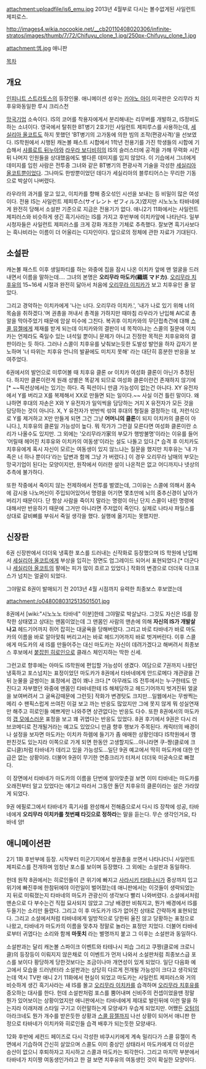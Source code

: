 {{{+1 エム(M) }}}

attachment:uploadfile/is6_emu.jpg
2013년 4월부로 다시는 볼수없게된 사일런트 제피로스.

http://images4.wikia.nocookie.net/__cb20110408020306/infinite-stratos/images/thumb/7/72/Chifuyu_clone_1.jpg/250px-Chifuyu_clone_1.jpg

attachment:엠.jpg
애니판

[[목차]]

== 개요 ==
[[인피니트 스트라토스]]의 등장인물. 애니메이션 성우는 [[카야노 아이]].미국판은 오리무라 치후유와동일한 루시 크리스천

[[망국기업]] 소속이다. IS의 코어를 착용자에게서 분리해내는 리무버를 개발하고, IS정비도 하는 소녀이다. 영국에서 탈취한 BT병기 2호기인 사일런트 제피루스를 사용하는데, [[세실리아 올코트]]도 하지 못했던 'BT병기의 고가동에 의한 빔의 조작(편광사격)'을 선보였다. IS학원에서 시행된 캐논볼 패스트 시합에서 1학년 전용기를 가진 학생들의 시합에 기습해서 [[샤를로트 뒤누아]]와 [[라우라 보디비히]]의 IS의 슬러스터에 공격을 가해 무력화 시킨뒤 나머지 인원들을 상대했음에도 별다른 데미지를 입지 않았다. 이 기습에서 그녀에게 데미지를 입힌 사람은 전투중 그녀와 같은 BT병기의 편광사격 기술을 각성한 [[세실리아 올코트]]뿐이었다. 그나마도 한방뿐이었던 데다가 세실리아의 블루티어스는 무리한 기동으로 박살이 나버렸다.

라우라의 과거를 알고 있고, 이치카를 향해 증오섞인 시선을 보내는 등 비밀이 많은 여성이다.
전용 IS는 사일런트 제피루스(サイレント ゼフィルス)였지만 시노노노 타바네에게 완전히 당해서 소설판 기준으로 지금은 전용기가 없다. 애니2기 11화에서는 사일런트 제피러스와 비슷하게 생긴 흑기사라는 IS를 가지고 후반부에 이치카앞에 나타난다. 일부 시청자들은 사일런트 제피러스를 크게 강화 개조한 기체로 추측했다. 잘보면 흑기사보다는 흑나비라는 이름이 더 어울리는 디자인이다. 앞으로의 정체에 관한 자료가 기대된다.

== 소설판 ==

캐논볼 패스트 이후 생일파티를 하는 와중에 집을 잠시 나온 이치카 앞에 맨 얼굴을 드러내면서 이름을 말하는데…. 그녀의 본명은 '''오리무라 마도카(織斑 マドカ)'''.  [[오리무라 치후유]]의 15~16세 시절과 완전히 닮아서 처음에 [[오리무라 이치카]]가 보고 치후유인 줄 알았다.

그리고 경악하는 이치카에게 '나는 너다. 오리무라 이치카.', '내가 나로 있기 위해 너의 목숨을 취하겠다.'며 권총을 꺼내서 총격을 가하지만 때마침 라우라가 난입해 AIC로 총알을 막아주었기 때문에 암살 미수에 그친다. 복귀후 이치카와의 무단접촉건에 대해 [[스콜 뮤젤]]에게 제재를 받게 되는데 이치카와의 결판이 네 목적이냐는 스콜의 질문에 이치카는 언제라도 죽일수 있는 녀석일 뿐이니 문제가 아니고 진정한 목적은 치후유와의 결판이라는 듯 하다. 그러나 스콜이 치후유를 낮춰보는듯한 도발성 발언을 하자 갑자기 분노하며 '너 따위는 치후유 언니의 발끝에도 미치지 못해' 라는 대단히 흥분한 반응을 보여주었다.

6권에서의 발언으로 미루어볼 때 치후유 클론 or 이치카 여성화 클론이 아닌가 추정된다. 하지만 클론이란게 원래 성별은 똑같게 되므로 여성화 클론이란건 존재하지 않기에[* ~~픽션상에서는 있기는 하다. 즉 픽션이니 만큼 가능성이 없는건 아니다. XY 유전자에서 Y를 버리고 X를 복제해서 XX로 만들면 되는 일이다.~~ 사실 이건 틀린 말이다. 왜냐하면 후대의 자손은 X와 Y 유전자가 일익씩을 담당하는 거지 X 유전자가 모든 것을 담당하는 것이 아니다. X, Y 유전자가 반반씩 섞여 후대의 형질을 결정하는 데, 저런식으로 Y를 제거하고 X만 만들게 되면 그건 그냥 '''어머니의 클론'''이 되지 이치카의 클론이 아니다.], 치후유의 클론일 가능성이 높다. 뭐 작가가 그런걸 모른다면 여성화 클론이란 소리가 나올수도 있지만. 그 외에는 '오리무라가家의 부모가 행방불명'이라는 이유를 들어 '어릴때 헤어진 치후유와 이치카의 여동생'이라는 설도 나돌고 있다.[* 습격 후 이치카도 치후유에게 혹시 자신이 모르는 여동생이 있지 않느냐는 질문을 했지만 치후유는 '내 가족은 너 하나 뿐이다'라는 답변과 함께 그냥 가 버렸다.]  이 경우 오리무라 남매의 부모는 망국기업이 된다는 모양이지만, 원작에서 이러한 설이 나온적은 없고 어디까지나 넷상의 추측에 불가하다.

또한 작중에서 죽이지 않는 전제하에서 전투를 벌였는데, 그이유는 스콜에 의해서 몸속에 감시용 나노머신이 주입되어있어서 명령을 어기면 몇초만에 뇌의 중추신경이 날아가 버리기 때문이다. 단 항상 사람을 죽이지 말라는 명령이 아닌 단지 스콜이 내린 명령에 대해서만 반응하기 때문에 그거만 아니라면 주저없이 죽인다. 실제로 나타샤 파일스를 상대로 갈비뼈를 부숴서 죽일 생각을 했다. 실행에 옮기지는 못했지만.


== 신장판 ==
6권 신장판에서 더더욱 냉혹한 포스를 드러내는 신작화로 등장했으며 IS 학원에 난입해서 [[세실리아 올코트]]에게 부상을 입히는 장면도 업그레이드 되어서 표현되었다.[* 더군다나 [[세실리아 올코트]]의 팔에는 피가 많이 흐르고 있었다.] 작화의 변경으로 더더욱 다크포스가 넘치는 얼굴이 되었다. 

그야말로 8권이 발매되기 전 2013년 4월 시점까지 유력한 최종보스 후보였는데

attachment:/o0480080312513501501.jpg

8권에서 [wiki:"시노노노 타바네" 이분]한테 그야말로 박살났다. 그것도 자신은 IS를 장착한 상태였고 상대는 맨몸이었는데 그 맨몸인 사람의 맨손에 의해 '''자신의 IS가 개발살나고''' 헤드기어까지 쥐어 잡히는 대굴욕을 당해버렸다. 그리고 바로 타바네가 바로 마도카의 이름을 바로 알아맞춰 버리고서는 바로 헤드기어까지 바로 벗겨버린다. 이후 스콜에게 마도카의 새 IS를 만들어주는 대신 마도카는 자신이 데려가겠다고 해버려서 최종보스 후보에서 [[붙잡힌 히로인]]으로 클래스 체인지하는 딱한 신세.

그런고로 향후에는 아마도 IS학원에 편입할 가능성이 생겼다. 여담으로 7권까지 나왔던 냉혹하고 포스넘치는 표정이었던 마도카가 8권에서 타바네에게 안드로메다 개관광을 간 뒤 눈물을 글썽이는 표정에서 갭이 꽤나 크다.[* 아무래도 IS 전투에서는 누구한테도 안진다고 자부했던 와중에 맨몸인 타바네한테 IS 해체당하고 헤드기어까지 벗겨진뒤 얼굴을 보여버려서 그 굴욕감때문에 그런듯] 작화가 변경탓도 크지만...일웹에서는 무쌍찍는 메리 수 팬픽스럽게 쓰여진 이걸 보고 까는 반응도 많았지만 그에 못지 않게 뭐 성실연재만 해주고 히로인들 예쁘게만 나와주면 상관없다는 반응도 다수. 또한 8권에서의 마도카의 [[갭 모에]]스러운 표정을 보고 꽤 귀엽다는 반응도 있었다. 8권 후기에서 9권은 다시 러브코메디로 전개될거라는 예고도 있었으니 만큼 향후 행보가 주목된다. 캐릭터의 배경이나 설정을 보자면 마도카는 이치카 하렘에 들기가 좀 애매한 상황인데다 IS학원에서 깽판친것도 있는지라 이쪽으로 가게 되면 한동안 고생할지도...아니라면 쿠-짱(클로에 크로니클)처럼 타바네가 데리고 있을 가능성도...일단 9권 예고에서 딱히 마도카에 대한 언급은 없는 상황이라. 더불어 9권이 무기한 연중크리가 터져서 더더욱 미궁속으로 빠졌다.

이 장면에서 타바네가 마도카의 이름을 단번에 알아맞춘걸 보면 이미 타바네는 마도카를 오래전부터 알고 있었다는 얘기고 따라서 그동안 돌던 치후유의 클론이라는 설은 가라앉게 되었다.

9권 에필로그에서 타바네가 흑기사를 완성해서 전해줌으로서 다시 IS 장착에 성공, 타바네에게 '''오리무라 이치카를 첫번째 타깃으로 정하라'''는 말을 듣는다. 무슨 생각인거요, 타바네 양!

== 애니메이션판 ==
2기 1화 후반부에 등장. 시작부터 미군기지에서 쌍권총을 쏘면서 나타나더니 사일런트 제피로스를 전개하며 엄청난 포스를 보이며 등장했다. 그 외에는 소설판과 동일하다.

헌데 원작 8권에서는 히로인들이 큰 위기에 빠지고 [[사라시키 타테나시]]가 중상까지 입고 위기에 빠진후에 한참뒤에야 이런일이 벌어졌는데 애니판에서는 이것들이 생략되었는지 뒤로 미뤄졌는지 타바네의 마도카 관광신이 생각보다 빨리 나와버렸다. 소설에서처럼 맨손으로 다 부수는건 직접 묘사되지 않았고 그냥 배경만 비춰지고, 뭔가 배경에서 IS를 두들기는 소리만 들렸다. 그리고 이 후 마도카가 IS가 없어진 상태로 간략하게 표현되었다. 그리고 소설에서처럼 타바네에게 일방적으로 당한뒤 울진 않고 당황하는 표정으로 나왔고, 타바네가 마도카의 이름을 맞추자 정말로 놀라는 표정만 지었다. 더불어 타바네로부터 귀엽다는 소리와 함께 '''마돗치''' 라는 별명까지 붙고 그 이후는 소설판과 동일하다.

소설판과는 달리 캐논볼 스파이크 이벤트와 타테나시 피습 그리고 쿠짱(클로에 크로니클)의 등장등이 이뤄지지 않은채로 이 이벤트가 먼저 나와서 소설판처럼 최종보스급 포스를 보이다 황당하게 당한것보다는 조금이나마 개연성이 있게 되었다. 일단 다음화 예고에서 모습을 드러낸터라 소설판과는 상당히 다르게 전개될 가능성이 크다고 생각되었는데 역시 TV판 애니 2기 11화에서 현실이 되었고 마도카는 사일런트 제피러스와 거의 비슷하게 생긴 흑기사라는 새 IS를 몰고 [[오리무라 이치카]]를 습격하며 [[오리무라 치후유]]를 증오하는 대사를 한다. 헌데 소설판처럼 포스를 뿜어내며 신비주의 컨셉이었을땐 정말 뭔가 있어보이는 상황이었지만 애니판에서는 타바네에게 제대로 발린뒤에 이런 말을 하는지라 이래저래 스타일 구기고 이런말하는게 모양새가 우습게 되었지만. 어쨌든 [[오텀]]의 아라크네도 뭔가 개수를 받은듯한 상황과 [[스콜 뮤젤]]까지 나선 상황이 되어서 애니판 한정으로 타바네가 이치카와 히로인들 습격 배후가 되는듯한 모양새다.

12화 후반에 세컨드 페이즈로 다시 각성한 뱌쿠시키에게 계속 밀리다가 스콜 뮤젤이 측면에서 기습하여 간신히 살았으며 스콜도 이미 중상인 상태라서 마도카에게 더 이상은 승산이 없으니 후퇴하자고 지시하고 스콜과 마도카는 퇴각한다. 그리고 마지막 부분에서 타바네가 치이짱 여동생인가라고 한 걸 보면 치후유의 여동생인 것이 확실한 모양이다.

